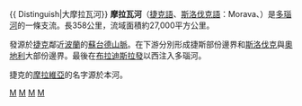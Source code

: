 {{ Distinguish|大摩拉瓦河}}
'''摩拉瓦河'''（[[捷克語|捷克語]]、[[斯洛伐克語|斯洛伐克語]]：Morava、{{lang-de|March}}）是[[多瑙河|多瑙河]]的一條支流。長358公里，流域面積約27,000平方公里。

發源於[[捷克|捷克]]鄰近[[波蘭|波蘭]]的[[蘇台德山脈|蘇台德山脈]]。在下游分別形成捷斯部份邊界和[[斯洛伐克|斯洛伐克]]與[[奧地利|奧地利]]大部份邊界。最後在[[布拉迪斯拉發|布拉迪斯拉發]]以西注入多瑙河。

捷克的[[摩拉維亞|摩拉維亞]]的名字源於本河。
{{Danube}}

{{Authority control}}
[[Category:多瑙河支流|M]]
[[Category:奧地利河流|M]]
[[Category:捷克河流|M]]
[[Category:斯洛伐克河流|M]]